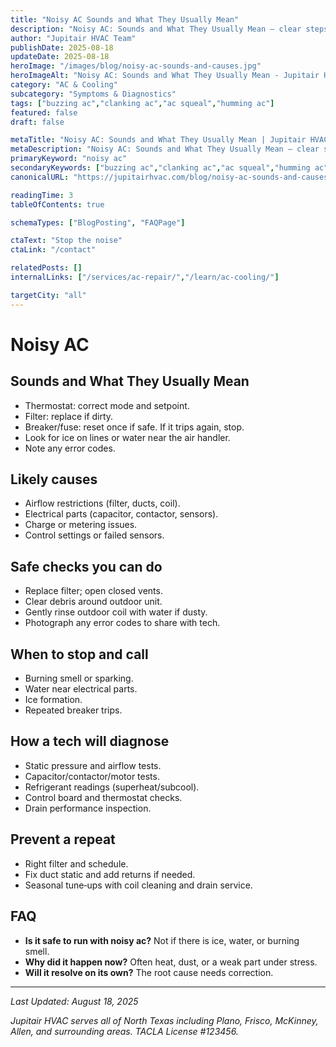 ```yaml
---
title: "Noisy AC Sounds and What They Usually Mean"
description: "Noisy AC: Sounds and What They Usually Mean — clear steps, practical detail, and when to call a pro in North Texas."
author: "Jupitair HVAC Team"
publishDate: 2025-08-18
updateDate: 2025-08-18
heroImage: "/images/blog/noisy-ac-sounds-and-causes.jpg"
heroImageAlt: "Noisy AC: Sounds and What They Usually Mean - Jupitair HVAC"
category: "AC & Cooling"
subcategory: "Symptoms & Diagnostics"
tags: ["buzzing ac","clanking ac","ac squeal","humming ac"]
featured: false
draft: false

metaTitle: "Noisy AC: Sounds and What They Usually Mean | Jupitair HVAC"
metaDescription: "Noisy AC: Sounds and What They Usually Mean — clear steps, practical detail, and when to call a pro in North Texas."
primaryKeyword: "noisy ac"
secondaryKeywords: ["buzzing ac","clanking ac","ac squeal","humming ac"]
canonicalURL: "https://jupitairhvac.com/blog/noisy-ac-sounds-and-causes"

readingTime: 3
tableOfContents: true

schemaTypes: ["BlogPosting", "FAQPage"]

ctaText: "Stop the noise"
ctaLink: "/contact"

relatedPosts: []
internalLinks: ["/services/ac-repair/","/learn/ac-cooling/"]

targetCity: "all"
---
```



# Noisy AC



## Sounds and What They Usually Mean
- Thermostat: correct mode and setpoint.
- Filter: replace if dirty.
- Breaker/fuse: reset once if safe. If it trips again, stop.
- Look for ice on lines or water near the air handler.
- Note any error codes.



<BlogCTA variant="inline" />

## Likely causes
- Airflow restrictions (filter, ducts, coil).
- Electrical parts (capacitor, contactor, sensors).
- Charge or metering issues.
- Control settings or failed sensors.


## Safe checks you can do
- Replace filter; open closed vents.
- Clear debris around outdoor unit.
- Gently rinse outdoor coil with water if dusty.
- Photograph any error codes to share with tech.


## When to stop and call
- Burning smell or sparking.
- Water near electrical parts.
- Ice formation.
- Repeated breaker trips.


## How a tech will diagnose
- Static pressure and airflow tests.
- Capacitor/contactor/motor tests.
- Refrigerant readings (superheat/subcool).
- Control board and thermostat checks.
- Drain performance inspection.


## Prevent a repeat
- Right filter and schedule.
- Fix duct static and add returns if needed.
- Seasonal tune‑ups with coil cleaning and drain service.


## FAQ
- **Is it safe to run with noisy ac?** Not if there is ice, water, or burning smell.
- **Why did it happen now?** Often heat, dust, or a weak part under stress.
- **Will it resolve on its own?** The root cause needs correction.

---

<BlogCTA variant="end" />

*Last Updated: August 18, 2025*

*Jupitair HVAC serves all of North Texas including Plano, Frisco, McKinney, Allen, and surrounding areas. TACLA License #123456.*
